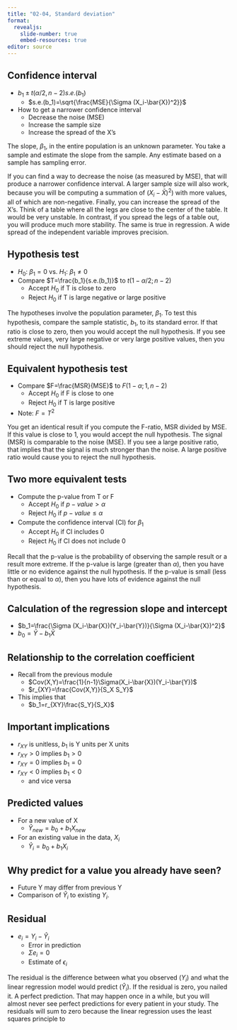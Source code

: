 ```yaml
---
title: "02-04, Standard deviation"
format: 
  revealjs:
    slide-number: true
    embed-resources: true
editor: source
---
```


## Confidence interval

-   $b_1 \pm t(\alpha/2, n-2) s.e.(b_1)$
    -   $s.e.(b_1)=\sqrt{\frac{MSE}{\Sigma (X_i-\bar{X})^2}}$
-   How to get a narrower confidence interval
    -   Decrease the noise (MSE)
    -   Increase the sample size
    -   Increase the spread of the X's

::: notes
The slope, $\beta_1$, in the entire population is an unknown parameter. You take a sample and estimate the slope from the sample. Any estimate based on a sample has sampling error.

If you can find a way to decrease the noise (as measured by MSE), that will produce a narrower confidence interval. A larger sample size will also work, because you will be computing a summation of $(X_i-\bar{X})^2)$ with more values, all of which are non-negative. Finally, you can increase the spread of the X's. Think of a table where all the legs are close to the center of the table. It would be very unstable. In contrast, if you spread the legs of a table out, you will produce much more stability. The same is true in regression. A wide spread of the independent variable improves precision.
:::

## Hypothesis test

-   $H_0:\ \beta_1=0$ vs. $H_1:\ \beta_1 \ne 0$
-   Compare $T=\frac{b_1}{s.e.(b_1)}$ to $t(1-\alpha/2; n-2)$
    -   Accept $H_0$ if T is close to zero
    -   Reject $H_0$ if T is large negative or large positive

::: notes
The hypotheses involve the population parameter, $\beta_1$. To test this hypothesis, compare the sample statistic, $b_1$, to its standard error. If that ratio is close to zero, then you would accept the null hypothesis. If you see extreme values, very large negative or very large positive values, then you should reject the null hypothesis.
:::

## Equivalent hypothesis test

-   Compare $F=\frac{MSR}{MSE}$ to $F(1-\alpha; 1, n-2)$
    -   Accept $H_0$ if F is close to one
    -   Reject $H_0$ if T is large positive
-   Note: $F=T^2$
 
::: notes
You get an identical result if you compute the F-ratio, MSR divided by MSE. If this value is close to 1, you would accept the null hypothesis. The signal (MSR) is comparable to the noise (MSE). If you see a large positive ratio, that implies that the signal is much stronger than the noise. A large positive ratio would cause you to reject the null hypothesis.
:::

## Two more equivalent tests

-   Compute the p-value from T or F
    -   Accept $H_0$ if $p-value > \alpha$
    -   Reject $H_0$ if $p-value \le \alpha$
-   Compute the confidence interval (CI) for $\beta_1$
    -   Accept $H_0$ if CI includes 0
    -   Reject $H_0$ if CI does not include 0
    
::: notes
Recall that the p-value is the probability of observing the sample result or a result more extreme. If the p-value is large (greater than $\alpha$), then you have little or no evidence against the null hypothesis. If the p-value is small (less than or equal to $\alpha$), then you have lots of evidence against the null hypothesis.
:::

## Calculation of the regression slope and intercept

-   $b_1=\frac{\Sigma (X_i-\bar{X})(Y_i-\bar{Y})}{\Sigma (X_i-\bar{X})^2}$
-   $b_0=\bar{Y}-b_1\bar{X}$

## Relationship to the correlation coefficient

-   Recall from the previous module
    -   $Cov(X,Y)=\frac{1}{n-1}\Sigma(X_i-\bar{X})(Y_i-\bar{Y})$
    -   $r_{XY}=\frac{Cov(X,Y)}{S_X S_Y}$
-   This implies that
    -   $b_1=r_{XY}\frac{S_Y}{S_X}$

## Important implications

-   $r_{XY}$ is unitless, $b_1$ is Y units per X units
-   $r_{XY}>0$ implies $b_1>0$
-   $r_{XY}=0$ implies $b_1=0$
-   $r_{XY}<0$ implies $b_1<0$
    -   and vice versa

## Predicted values

-   For a new value of X
    -   $\hat{Y}_{new}=b_0+b_1 X_{new}$

-   For an existing value in the data, $X_i$
    -   $\hat{Y}_i=b_0+b_1 X_i$

## Why predict for a value you already have seen?

-   Future Y may differ from previous Y
-   Comparison of $\hat{Y}_i$ to existing $Y_i$.

## Residual

-   $e_i=Y_i-\hat{Y}_i$
    -   Error in prediction
    -   $\Sigma e_i=0$
    -   Estimate of $\epsilon_i$
    
::: notes
The residual is the difference between what you observed ($Y_i$) and what the linear regression model would predict ($\hat{Y}_i$). If the residual is zero, you nailed it. A perfect prediction. That may happen once in a while, but you will almost never see perfect predictions for every patient in your study. The residuals will sum to zero because the linear regression uses the least squares principle to 
:::

